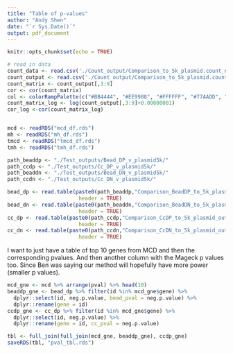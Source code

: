 ```yaml
---
title: "Table of p-values"
author: "Andy Shen"
date: "`r Sys.Date()`"
output: pdf_document
---
```


```r
knitr::opts_chunk$set(echo = TRUE)
```

```r
# read in data
count_data <- read.csv('./Count_output/Comparison_to_5k_plasmid.count_normalized.txt', sep='\t')
count_output <- read.csv('./Count_output/Comparison_to_5k_plasmid.count.txt', sep='\t')
count_matrix <- count_output[,3:9]
cor <- cor(count_matrix)
col <- colorRampPalette(c("#BB4444", "#EE9988", "#FFFFFF", "#77AADD", "#4477AA"))
count_matrix_log <- log(count_output[,3:9]+0.00000001)
cor_log <-cor(count_matrix_log)


mcd <- readRDS("mcd_df.rds")
mh <- readRDS("mh_df.rds")
tmcd <- readRDS("tmcd_df.rds")
tmh <- readRDS("tmh_df.rds")
```

```r
path_beaddp <- "./Test_outputs/Bead_DP_v_plasmid5k/"
path_ccdp <- "./Test_outputs/Cc_DP_v_plasmid5k/"
path_beaddn <- "./Test_outputs/Bead_DN_v_plasmid5k/"
path_ccdn <- "./Test_outputs/Cc_DN_v_plasmid5k/"

bead_dp <- read.table(paste0(path_beaddp,"Comparison_BeadDP_to_5k_plasmid_output.gene_summary.txt"), 
                       header = TRUE)
bead_dn <- read.table(paste0(path_beaddn,"Comparison_BeadDN_to_5k_plasmid_output.gene_summary.txt"), 
                       header = TRUE)
cc_dp <- read.table(paste0(path_ccdp,"Comparison_CcDP_to_5k_plasmid_output.gene_summary.txt"), 
                       header = TRUE)
cc_dn <- read.table(paste0(path_ccdn,"Comparison_CcDN_to_5k_plasmid_output.gene_summary.txt"), 
                       header = TRUE)
```

I want to just have a table of top 10 genes from MCD and then the corresponding pvalues. And then another column with the Mageck p values too. Since Ben was saying our method will hopefully have more power (smaller p values).

```r
mcd_gne <- mcd %>% arrange(pval) %>% head(10)
beaddp_gne <- bead_dp %>% filter(id %in% mcd_gne$gene) %>% 
  dplyr::select(id, neg.p.value, bead_pval = neg.p.value) %>% 
  dplyr::rename(gene = id)
ccdp_gne <- cc_dp %>% filter(id %in% mcd_gne$gene) %>% 
  dplyr::select(id, neg.p.value) %>% 
  dplyr::rename(gene = id, cc_pval = neg.p.value)

tbl <- full_join(full_join(mcd_gne, beaddp_gne), ccdp_gne)
saveRDS(tbl, "pval_tbl.rds")
```

